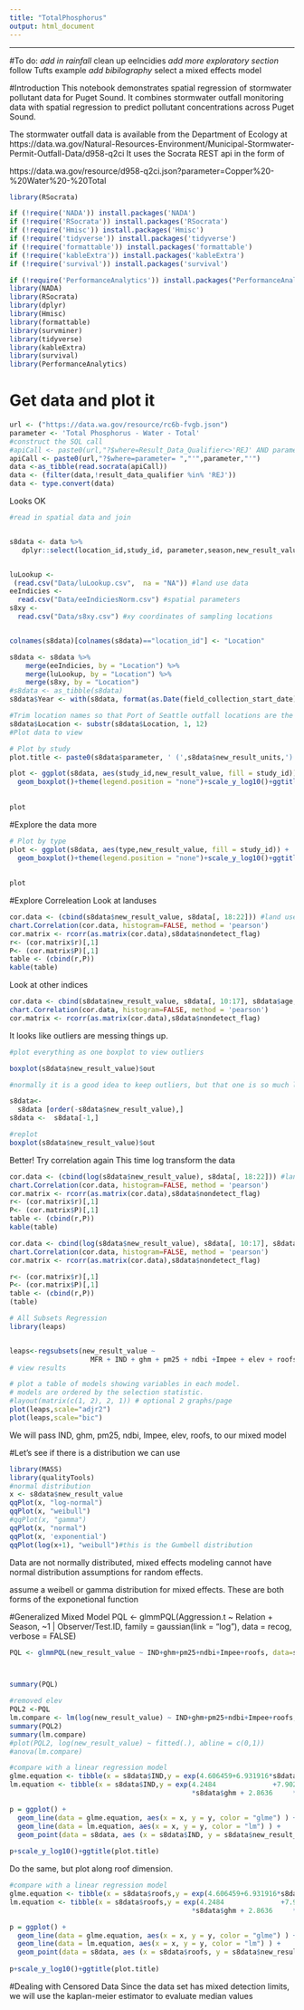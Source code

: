 ```yaml
---
title: "TotalPhosphorus"
output: html_document
---
```



---
#To do: 
*add in rainfall 
*clean up eeIncidies
*add more exploratory section
*follow Tufts example
*add bibilography
*select a mixed effects model

#Introduction
This notebook demonstrates spatial regression of stormwater pollutant data for Puget Sound. It combines stormwater outfall monitoring data with spatial regression to predict pollutant concentrations across Puget Sound. 

The stormwater outfall data is available from the Department of Ecology at
https://data.wa.gov/Natural-Resources-Environment/Municipal-Stormwater-Permit-Outfall-Data/d958-q2ci
It uses the Socrata REST api in the form of 

https://data.wa.gov/resource/d958-q2ci.json?parameter=Copper%20-%20Water%20-%20Total




```r
library(RSocrata)

if (!require('NADA')) install.packages('NADA')
if (!require('RSocrata')) install.packages('RSocrata')
if (!require('Hmisc')) install.packages('Hmisc')
if (!require('tidyverse')) install.packages('tidyverse')
if (!require('formattable')) install.packages('formattable')
if (!require('kableExtra')) install.packages('kableExtra')
if (!require('survival')) install.packages('survival')

if (!require('PerformanceAnalytics')) install.packages("PerformanceAnalytics")
library(NADA)
library(RSocrata)
library(dplyr)
library(Hmisc)
library(formattable)
library(survminer)
library(tidyverse)
library(kableExtra)
library(survival)
library(PerformanceAnalytics)
```
# Get data and plot it
```r
url <- ("https://data.wa.gov/resource/rc6b-fvgb.json")
parameter <- 'Total Phosphorus - Water - Total'
#construct the SQL call 
#apiCall <- paste0(url,"?$where=Result_Data_Qualifier<>'REJ' AND parameter= ","'",parameter,"'")
apiCall <- paste0(url,"?$where=parameter= ","'",parameter,"'")
data <-as_tibble(read.socrata(apiCall))
data <- (filter(data,!result_data_qualifier %in% 'REJ'))
data <- type.convert(data)

```
Looks OK

```r
#read in spatial data and join


s8data <- data %>% 
   dplyr::select(location_id,study_id, parameter,season,new_result_value,nondetect_flag, new_result_units,field_collection_start_date,type) #sampling data


luLookup <-
 (read.csv("Data/luLookup.csv",  na = "NA")) #land use data
eeIndicies <-
  read.csv("Data/eeIndiciesNorm.csv") #spatial parameters
s8xy <-
  read.csv("Data/s8xy.csv") #xy coordinates of sampling locations


colnames(s8data)[colnames(s8data)=="location_id"] <- "Location"
```


```r
s8data <- s8data %>%
    merge(eeIndicies, by = "Location") %>%
    merge(luLookup, by = "Location") %>%
    merge(s8xy, by = "Location") 
#s8data <- as_tibble(s8data)
s8data$Year <- with(s8data, format(as.Date(field_collection_start_date),"%Y"))

#Trim location names so that Port of Seattle outfall locations are the same (all same study)
s8data$Location <- substr(s8data$Location, 1, 12)
#Plot data to view

# Plot by study 
plot.title <- paste0(s8data$parameter, ' (',s8data$new_result_units,')')

plot <- ggplot(s8data, aes(study_id,new_result_value, fill = study_id)) + 
  geom_boxplot()+theme(legend.position = "none")+scale_y_log10()+ggtitle(plot.title)
 
   
plot
```
#Explore the data more 
```r

# Plot by type 
plot <- ggplot(s8data, aes(type,new_result_value, fill = study_id)) + 
  geom_boxplot()+theme(legend.position = "none")+scale_y_log10()+ggtitle(plot.title)
 
   
plot
```
#Explore Correleation
Look at landuses 
```r
cor.data <- (cbind(s8data$new_result_value, s8data[, 18:22])) #land uses
chart.Correlation(cor.data, histogram=FALSE, method = 'pearson')
cor.matrix <- rcorr(as.matrix(cor.data),s8data$nondetect_flag)
r<- (cor.matrix$r)[,1]
P<- (cor.matrix$P)[,1]
table <- (cbind(r,P))
kable(table)

```
Look at other indices 
```r
cor.data <- cbind(s8data$new_result_value, s8data[, 10:17], s8data$age, s8data$elev) #indicies from earth engine
chart.Correlation(cor.data, histogram=FALSE, method = 'pearson')
cor.matrix <- rcorr(as.matrix(cor.data),s8data$nondetect_flag)
```

It looks like outliers are messing things up. 

```r
#plot everything as one boxplot to view outliers 

boxplot(s8data$new_result_value)$out


```

```r
#normally it is a good idea to keep outliers, but that one is so much larger, this is probably skewing things. 

s8data<-
  s8data [order(-s8data$new_result_value),] 
s8data <-  s8data[-1,]

#replot 
boxplot(s8data$new_result_value)$out
```
Better! Try correlation again 
This time log transform the data 

```r
cor.data <- (cbind(log(s8data$new_result_value), s8data[, 18:22])) #land uses
chart.Correlation(cor.data, histogram=FALSE, method = 'pearson')
cor.matrix <- rcorr(as.matrix(cor.data),s8data$nondetect_flag)
r<- (cor.matrix$r)[,1]
P<- (cor.matrix$P)[,1]
table <- (cbind(r,P))
kable(table)
```

```r

cor.data <- cbind(log(s8data$new_result_value), s8data[, 10:17], s8data$age, s8data$elev) #indicies from earth engine
chart.Correlation(cor.data, histogram=FALSE, method = 'pearson')
cor.matrix <- rcorr(as.matrix(cor.data),s8data$nondetect_flag)


```


```r
r<- (cor.matrix$r)[,1]
P<- (cor.matrix$P)[,1]
table <- (cbind(r,P))
(table)
```
```r


# All Subsets Regression
library(leaps)


leaps<-regsubsets(new_result_value ~ 
                    MFR + IND + ghm + pm25 + ndbi +Impee + elev + roofs + elev, data=s8data,method = "forward")
# view results 

# plot a table of models showing variables in each model.
# models are ordered by the selection statistic.
#layout(matrix(c(1, 2), 2, 1)) # optional 2 graphs/page
plot(leaps,scale="adjr2")
plot(leaps,scale="bic")
```
We will pass IND, ghm, pm25, ndbi, Impee, elev, roofs,  to our mixed model

#Let's see if there is a distribution we can use

```r
library(MASS)
library(qualityTools)
#normal distribution
x <- s8data$new_result_value
qqPlot(x, "log-normal")
qqPlot(x, "weibull")
#qqPlot(x, "gamma")
qqPlot(x, "normal")
qqPlot(x, 'exponential')
qqPlot(log(x+1), "weibull")#this is the Gumbell distribution


```
Data are not normally distributed, mixed effects modeling cannot have normal distribution assumptions for random effects. 

assume a weibell or gamma distribution for mixed effects. These are both forms of the exponetional function

#Generalized Mixed Model 
PQL <- glmmPQL(Aggression.t ~ Relation + Season, ~1 | Observer/Test.ID, family = gaussian(link = "log"),
    data = recog, verbose = FALSE)
    
```r
PQL <- glmmPQL(new_result_value ~ IND+ghm+pm25+ndbi+Impee+roofs, data=s8data, random = ~1|Location,family = gaussian(link = 'log'))



summary(PQL)
```


```r

#removed elev 
PQL2 <-PQL
lm.compare <- lm(log(new_result_value) ~ IND+ghm+pm25+ndbi+Impee+roofs, data = s8data)
summary(PQL2)
summary(lm.compare)
#plot(PQL2, log(new_result_value) ~ fitted(.), abline = c(0,1))
#anova(lm.compare)
```



```r
#compare with a linear regression model 
glme.equation <- tibble(x = s8data$IND,y = exp(4.606459+6.931916*s8data$IND-2.608815*s8data$ghm+ 2.447038*s8data$pm25+2.650185*s8data$ndbi-3.005394*s8data$Impee +4.317118*s8data$roofs))
lm.equation <- tibble(x = s8data$IND,y = exp(4.2484              +7.9020              *s8data$IND - 3.6501  
                                             *s8data$ghm + 2.8636     * s8data$pm25 + 4.4054 *s8data$ndbi - 4.2754 *s8data$Impee + 5.7668 *s8data$roofs))

p = ggplot() + 
  geom_line(data = glme.equation, aes(x = x, y = y, color = "glme") ) +
  geom_line(data = lm.equation, aes(x = x, y = y, color = "lm") ) +
  geom_point(data = s8data, aes (x = s8data$IND, y = s8data$new_result_value))
  
p+scale_y_log10()+ggtitle(plot.title)

```
Do the same, but plot along roof dimension. 



```r
#compare with a linear regression model 
glme.equation <- tibble(x = s8data$roofs,y = exp(4.606459+6.931916*s8data$IND-2.608815*s8data$ghm+ 2.447038*s8data$pm25+2.650185*s8data$ndbi-3.005394*s8data$Impee +4.317118*s8data$roofs))
lm.equation <- tibble(x = s8data$roofs,y = exp(4.2484              +7.9020              *s8data$IND - 3.6501  
                                             *s8data$ghm + 2.8636     * s8data$pm25 + 4.4054 *s8data$ndbi - 4.2754 *s8data$Impee + 5.7668 *s8data$roofs))

p = ggplot() + 
  geom_line(data = glme.equation, aes(x = x, y = y, color = "glme") ) +
  geom_line(data = lm.equation, aes(x = x, y = y, color = "lm") ) +
  geom_point(data = s8data, aes (x = s8data$roofs, y = s8data$new_result_value))
  
p+scale_y_log10()+ggtitle(plot.title)

```
    
#Dealing with Censored Data
Since the data set has mixed detection limits, we will use the kaplan-meier estimator to evaluate median values